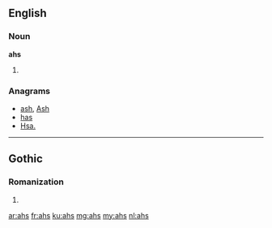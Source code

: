 ==English==

===Noun===
'''ahs'''
# {{plural of|ah}}

===Anagrams===
* [[ash#English|ash]], [[Ash#English|Ash]]
* [[has#English|has]]
* [[Hsa.#English|Hsa.]]

----

==Gothic==

===Romanization===
{{got-rom}}

# {{got-romanization of|𐌰𐌷𐍃}}

[[ar:ahs]]
[[fr:ahs]]
[[ku:ahs]]
[[mg:ahs]]
[[my:ahs]]
[[nl:ahs]]